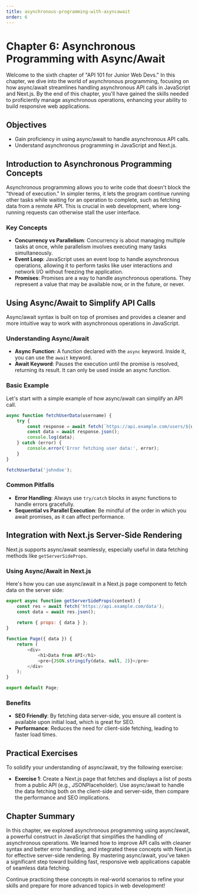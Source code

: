 ```yaml
---
title: asynchronous-programming-with-asyncawait
order: 6
---
```


# Chapter 6: Asynchronous Programming with Async/Await

Welcome to the sixth chapter of "API 101 for Junior Web Devs." In this chapter, we dive into the world of asynchronous programming, focusing on how async/await streamlines handling asynchronous API calls in JavaScript and Next.js. By the end of this chapter, you'll have gained the skills needed to proficiently manage asynchronous operations, enhancing your ability to build responsive web applications.

## Objectives

- Gain proficiency in using async/await to handle asynchronous API calls.
- Understand asynchronous programming in JavaScript and Next.js.

## Introduction to Asynchronous Programming Concepts

Asynchronous programming allows you to write code that doesn't block the "thread of execution." In simpler terms, it lets the program continue running other tasks while waiting for an operation to complete, such as fetching data from a remote API. This is crucial in web development, where long-running requests can otherwise stall the user interface.

### Key Concepts

- **Concurrency vs Parallelism**: Concurrency is about managing multiple tasks at once, while parallelism involves executing many tasks simultaneously.
- **Event Loop**: JavaScript uses an event loop to handle asynchronous operations, allowing it to perform tasks like user interactions and network I/O without freezing the application.
- **Promises**: Promises are a way to handle asynchronous operations. They represent a value that may be available now, or in the future, or never.

## Using Async/Await to Simplify API Calls

Async/await syntax is built on top of promises and provides a cleaner and more intuitive way to work with asynchronous operations in JavaScript.

### Understanding Async/Await

- **Async Function**: A function declared with the `async` keyword. Inside it, you can use the `await` keyword.
- **Await Keyword**: Pauses the execution until the promise is resolved, returning its result. It can only be used inside an async function.

### Basic Example

Let's start with a simple example of how async/await can simplify an API call.

```javascript
async function fetchUserData(username) {
    try {
        const response = await fetch(`https://api.example.com/users/${username}`);
        const data = await response.json();
        console.log(data);
    } catch (error) {
        console.error('Error fetching user data:', error);
    }
}

fetchUserData('johndoe');
```

### Common Pitfalls

- **Error Handling**: Always use `try/catch` blocks in async functions to handle errors gracefully.
- **Sequential vs Parallel Execution**: Be mindful of the order in which you await promises, as it can affect performance.

## Integration with Next.js Server-Side Rendering

Next.js supports async/await seamlessly, especially useful in data fetching methods like `getServerSideProps`.

### Using Async/Await in Next.js

Here's how you can use async/await in a Next.js page component to fetch data on the server side:

```javascript
export async function getServerSideProps(context) {
    const res = await fetch('https://api.example.com/data');
    const data = await res.json();
    
    return { props: { data } };
}

function Page({ data }) {
    return (
        <div>
            <h1>Data from API</h1>
            <pre>{JSON.stringify(data, null, 2)}</pre>
        </div>
    );
}

export default Page;
```

### Benefits

- **SEO Friendly**: By fetching data server-side, you ensure all content is available upon initial load, which is great for SEO.
- **Performance**: Reduces the need for client-side fetching, leading to faster load times.

## Practical Exercises

To solidify your understanding of async/await, try the following exercise:

- **Exercise 1**: Create a Next.js page that fetches and displays a list of posts from a public API (e.g., JSONPlaceholder). Use async/await to handle the data fetching both on the client-side and server-side, then compare the performance and SEO implications.

## Chapter Summary

In this chapter, we explored asynchronous programming using async/await, a powerful construct in JavaScript that simplifies the handling of asynchronous operations. We learned how to improve API calls with cleaner syntax and better error handling, and integrated these concepts with Next.js for effective server-side rendering. By mastering async/await, you've taken a significant step toward building fast, responsive web applications capable of seamless data fetching.

Continue practicing these concepts in real-world scenarios to refine your skills and prepare for more advanced topics in web development!